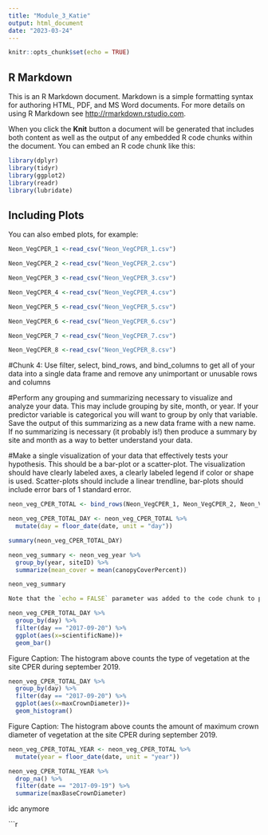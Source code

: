 ```yaml
---
title: "Module_3_Katie"
output: html_document
date: "2023-03-24"
---
```


```r
knitr::opts_chunk$set(echo = TRUE)
```

## R Markdown

This is an R Markdown document. Markdown is a simple formatting syntax for authoring HTML, PDF, and MS Word documents. For more details on using R Markdown see <http://rmarkdown.rstudio.com>.

When you click the **Knit** button a document will be generated that includes both content as well as the output of any embedded R code chunks within the document. You can embed an R code chunk like this:

```r

library(dplyr)
library(tidyr)
library(ggplot2)
library(readr) 
library(lubridate)


```

## Including Plots

You can also embed plots, for example:

```r

Neon_VegCPER_1 <-read_csv("Neon_VegCPER_1.csv")

Neon_VegCPER_2 <-read_csv("Neon_VegCPER_2.csv")

Neon_VegCPER_3 <-read_csv("Neon_VegCPER_3.csv")

Neon_VegCPER_4 <-read_csv("Neon_VegCPER_4.csv")

Neon_VegCPER_5 <-read_csv("Neon_VegCPER_5.csv")

Neon_VegCPER_6 <-read_csv("Neon_VegCPER_6.csv")

Neon_VegCPER_7 <-read_csv("Neon_VegCPER_7.csv")

Neon_VegCPER_8 <-read_csv("Neon_VegCPER_8.csv")


```

#Chunk 4: Use filter, select, bind_rows, and bind_columns to get all of your data into a single data frame and remove any unimportant or unusable rows and columns 

#Perform any grouping and summarizing necessary to visualize and analyze your data. This may include grouping by site, month, or year. If your predictor variable is categorical you will want to group by only that variable. Save the output of this summarizing as a new data frame with a new name. If no summarizing is necessary (it probably is!) then produce a summary by site and month as a way to better understand your data. 

#Make a single visualization of your data that effectively tests your hypothesis. This should be a bar-plot or a scatter-plot. The visualization should have clearly labeled axes, a clearly labeled legend if color or shape is used. Scatter-plots should include a linear trendline, bar-plots should include error bars of 1 standard error. 

```r

neon_veg_CPER_TOTAL <- bind_rows(Neon_VegCPER_1, Neon_VegCPER_2, Neon_VegCPER_3, Neon_VegCPER_4, Neon_VegCPER_5, Neon_VegCPER_6, Neon_VegCPER_7, Neon_VegCPER_8)

neon_veg_CPER_TOTAL_DAY <- neon_veg_CPER_TOTAL %>%
  mutate(day = floor_date(date, unit = "day"))

summary(neon_veg_CPER_TOTAL_DAY)

```

```r
neon_veg_summary <- neon_veg_year %>%
  group_by(year, siteID) %>%
  summarize(mean_cover = mean(canopyCoverPercent))

neon_veg_summary

Note that the `echo = FALSE` parameter was added to the code chunk to prevent printing of the R code that generated the plot.
```

```r

neon_veg_CPER_TOTAL_DAY %>% 
  group_by(day) %>%
  filter(day == "2017-09-20") %>% 
  ggplot(aes(x=scientificName))+
  geom_bar()

```
Figure Caption: The histogram above counts the type of vegetation at the site CPER during september 2019. 

```r

neon_veg_CPER_TOTAL_DAY %>% 
  group_by(day) %>%
  filter(day == "2017-09-20") %>% 
  ggplot(aes(x=maxCrownDiameter))+
  geom_histogram()


```

Figure Caption: The histogram above counts the amount of maximum crown diameter of vegetation at the site CPER during september 2019. 

```r

neon_veg_CPER_TOTAL_YEAR <- neon_veg_CPER_TOTAL %>%
  mutate(year = floor_date(date, unit = "year"))

neon_veg_CPER_TOTAL_YEAR %>% 
  drop_na() %>% 
  filter(date == "2017-09-19") %>% 
  summarize(maxBaseCrownDiameter)

```
idc anymore

```r

